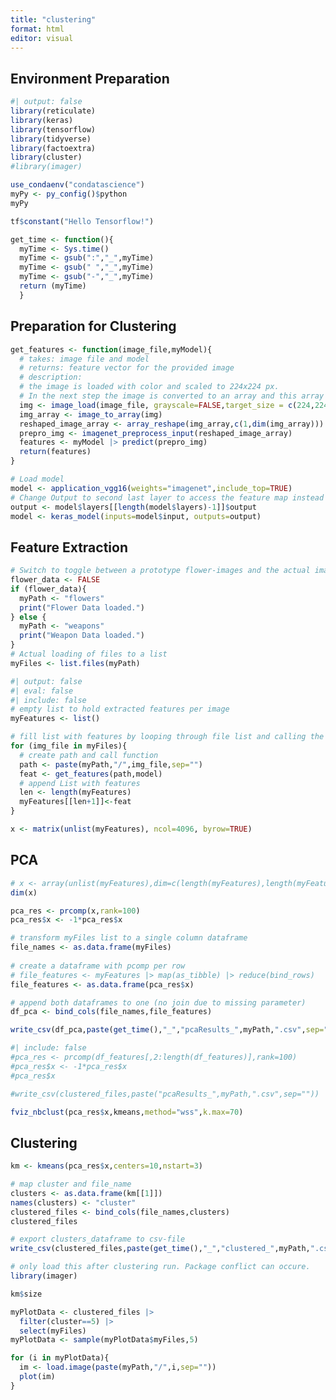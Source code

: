 ```yaml
---
title: "clustering"
format: html
editor: visual
---
```


## Environment Preparation

```r
#| output: false
library(reticulate)
library(keras)
library(tensorflow)
library(tidyverse)
library(factoextra)
library(cluster)
#library(imager)
```

```r
use_condaenv("condatascience")
myPy <- py_config()$python
myPy
```

```r
tf$constant("Hello Tensorflow!")
```

```r
get_time <- function(){
  myTime <- Sys.time()
  myTime <- gsub(":","_",myTime)
  myTime <- gsub(" ","_",myTime)
  myTime <- gsub("-","_",myTime)
  return (myTime)
  }
```

## Preparation for Clustering

```r
get_features <- function(image_file,myModel){
  # takes: image file and model
  # returns: feature vector for the provided image
  # description:
  # the image is loaded with color and scaled to 224x224 px.
  # In the next step the image is converted to an array and this array is prepared for prediction on the provided model
  img <- image_load(image_file, grayscale=FALSE,target_size = c(224,224))
  img_array <- image_to_array(img)
  reshaped_image_array <- array_reshape(img_array,c(1,dim(img_array)))
  prepro_img <- imagenet_preprocess_input(reshaped_image_array)
  features <- myModel |> predict(prepro_img)
  return(features)
}
```

```r
# Load model
model <- application_vgg16(weights="imagenet",include_top=TRUE)
# Change Output to second last layer to access the feature map instead of classification result.
output <- model$layers[[length(model$layers)-1]]$output
model <- keras_model(inputs=model$input, outputs=output)
```

## Feature Extraction

```r
# Switch to toggle between a prototype flower-images and the actual images to be clustered
flower_data <- FALSE
if (flower_data){
  myPath <- "flowers"
  print("Flower Data loaded.")
} else {
  myPath <- "weapons"
  print("Weapon Data loaded.")
}
# Actual loading of files to a list
myFiles <- list.files(myPath)
```

```r
#| output: false
#| eval: false
#| include: false
# empty list to hold extracted features per image
myFeatures <- list()

# fill list with features by looping through file list and calling the function get_features
for (img_file in myFiles){
  # create path and call function
  path <- paste(myPath,"/",img_file,sep="")
  feat <- get_features(path,model)
  # append List with features
  len <- length(myFeatures)
  myFeatures[[len+1]]<-feat
}

x <- matrix(unlist(myFeatures), ncol=4096, byrow=TRUE) 
```

## PCA

```r
# x <- array(unlist(myFeatures),dim=c(length(myFeatures),length(myFeatures[[1]])))
dim(x)
```

```r
pca_res <- prcomp(x,rank=100)
pca_res$x <- -1*pca_res$x
```

```r
# transform myFiles list to a single column dataframe
file_names <- as.data.frame(myFiles)
  
# create a dataframe with pcomp per row
# file_features <- myFeatures |> map(as_tibble) |> reduce(bind_rows)
file_features <- as.data.frame(pca_res$x)

# append both dataframes to one (no join due to missing parameter)
df_pca <- bind_cols(file_names,file_features)

write_csv(df_pca,paste(get_time(),"_","pcaResults_",myPath,".csv",sep=""))
```

```r
#| include: false
#pca_res <- prcomp(df_features[,2:length(df_features)],rank=100)
#pca_res$x <- -1*pca_res$x
#pca_res$x

#write_csv(clustered_files,paste("pcaResults_",myPath,".csv",sep=""))
```

```r
fviz_nbclust(pca_res$x,kmeans,method="wss",k.max=70)
```

## Clustering

```r
km <- kmeans(pca_res$x,centers=10,nstart=3)
```

```r
# map cluster and file_name
clusters <- as.data.frame(km[[1]])
names(clusters) <- "cluster"
clustered_files <- bind_cols(file_names,clusters)
clustered_files

# export clusters_dataframe to csv-file
write_csv(clustered_files,paste(get_time(),"_","clustered_",myPath,".csv",sep=""))
```

```r
# only load this after clustering run. Package conflict can occure.
library(imager)
```

```r
km$size
```

```r
myPlotData <- clustered_files |>
  filter(cluster==5) |>
  select(myFiles)
myPlotData <- sample(myPlotData$myFiles,5)

for (i in myPlotData){
  im <- load.image(paste(myPath,"/",i,sep=""))
  plot(im)
}

```
